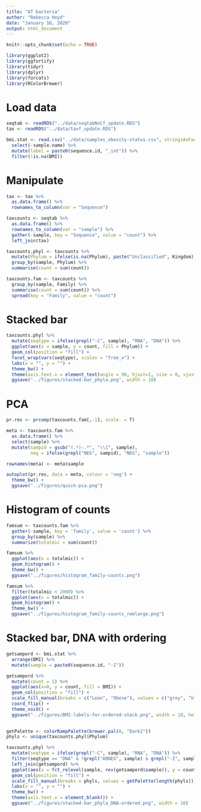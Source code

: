 ```yaml
---
title: "AT bacteria"
author: "Rebecca Hoyd"
date: "January 16, 2020"
output: html_document
---
```


```r
knitr::opts_chunk$set(echo = TRUE)

library(ggplot2)
library(ggfortify)
library(tidyr)
library(dplyr)
library(forcats)
library(RColorBrewer)
```

# Load data

```r
seqtab <- readRDS("../data/seqtabNoCf_update.RDS")
tax <- readRDS("../data/taxf_update.RDS")

bmi.stat <- read.csv("../data/samples_obesity-status.csv", stringsAsFactors = F) %>%
  select(-sample.name) %>%
  mutate(label = paste0(sequence.id, "_int")) %>%
  filter(!is.na(BMI))
```

# Manipulate 

```r
tax <- tax %>%
  as.data.frame() %>%
  rownames_to_column(var = "Sequence")

taxcounts <- seqtab %>%
  as.data.frame() %>%
  rownames_to_column(var = "sample") %>%
  gather(-sample, key = "Sequence", value = "count") %>%
  left_join(tax)
```

```r
taxcounts.phyl <- taxcounts %>%
  mutate(Phylum = ifelse(is.na(Phylum), paste("Unclassified", Kingdom), Phylum)) %>%
  group_by(sample, Phylum) %>%
  summarise(count = sum(count)) 

taxcounts.fam <- taxcounts %>%
  group_by(sample, Family) %>%
  summarise(count = sum(count)) %>%
  spread(key = "Family", value = "count")
```

# Stacked bar

```r
taxcounts.phyl %>%
  mutate(seqtype = ifelse(grepl("-C", sample), "RNA", "DNA")) %>%
  ggplot(aes(x = sample, y = count, fill = Phylum)) +
  geom_col(position = "fill") +
  facet_wrap(vars(seqtype), scales = "free_x") +
  labs(x = "", y = "") +
  theme_bw() +
  theme(axis.text.x = element_text(angle = 90, hjust=1, size = 8, vjust = .5)) +
  ggsave("../figures/stacked-bar_phyla.png", width = 10)
```


# PCA
```r
pr.res <- prcomp(taxcounts.fam[,-1], scale. = T)

meta <- taxcounts.fam %>%
  as.data.frame() %>%
  select(sample) %>%
  mutate(sampid = gsub("(.*)-.*", "\\1", sample),
         neg = ifelse(grepl("NEG", sampid), "NEG", "sample"))

rownames(meta) <- meta$sample
```

```r
autoplot(pr.res, data = meta, colour = 'neg') +
  theme_bw() +
  ggsave("../figures/quick-pca.png")
```

# Histogram of counts

```r
famsum <- taxcounts.fam %>%
  gather(-sample, key = 'family', value = 'count') %>%
  group_by(sample) %>%
  summarize(totalmic = sum(count))

famsum %>%
  ggplot(aes(x = totalmic)) +
  geom_histogram() +
  theme_bw() +
  ggsave("../figures/histogram_family-counts.png")

famsum %>%
  filter(totalmic < 2000) %>%
  ggplot(aes(x = totalmic)) +
  geom_histogram() +
  theme_bw() +
  ggsave("../figures/histogram_family-counts_remlarge.png")
```

# Stacked bar, DNA with ordering

```r
getsampord <- bmi.stat %>%
  arrange(BMI) %>%
  mutate(sample = paste0(sequence.id, "-I"))

getsampord %>%
  mutate(count = 1) %>%
  ggplot(aes(x=0, y = count, fill = BMI)) +
  geom_col(position = "fill") +
  scale_fill_manual(breaks = c("Lean", "Obese"), values = c("grey", "black")) +
  coord_flip() +
  theme_void() +
  ggsave("../figures/BMI-labels-for-ordered-stack.png", width = 10, height = 1)
  
```

```r
getPalette <- colorRampPalette(brewer.pal(8, "Dark2"))
phyls <- unique(taxcounts.phyl$Phylum)

taxcounts.phyl %>%
  mutate(seqtype = ifelse(grepl("-C", sample), "RNA", "DNA")) %>%
  filter(seqtype == "DNA" & !grepl("ABNEG", sample) & grepl("-I", sample)) %>%
  left_join(getsampord) %>%
  ggplot(aes(x = fct_relevel(sample, rev(getsampord$sample)), y = count, fill = Phylum)) +
  geom_col(position = "fill") +
  scale_fill_manual(breaks = phyls, values = getPalette(length(phyls))) + 
  labs(x = "", y = "") +
  theme_bw() +
  theme(axis.text.x = element_blank()) +
  ggsave("../figures/stacked-bar_phyla_DNA-ordered.png", width = 10)
```